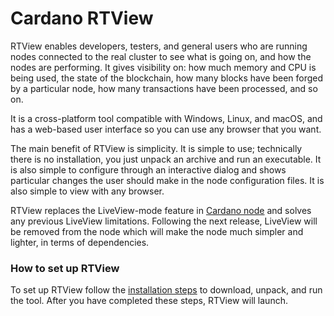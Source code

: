 # Cardano RTView

RTView enables developers, testers, and general users who are running nodes connected to the real cluster to see what is going on, and how the nodes are performing. It gives visibility on: how much memory and CPU is being used, the state of the blockchain, how many blocks have been forged by a particular node, how many transactions have been processed, and so on.

It is a cross-platform tool compatible with Windows, Linux, and macOS, and has a web-based user interface so you can use any browser that you want.

The main benefit of RTView is simplicity. It is simple to use; technically there is no installation, you just unpack an archive and run an executable. It is also simple to configure through an interactive dialog and shows particular changes the user should make in the node configuration files. It is also simple to view with any browser.

RTView replaces the LiveView-mode feature in [Cardano node](https://docs.cardano.org/cardano-components/cardano-node) and solves any previous LiveView limitations. Following the next release, LiveView will be removed from the node which will make the node much simpler and lighter, in terms of dependencies.

### How to set up RTView

To set up RTView follow the [installation steps](https://github.com/input-output-hk/cardano-rt-view/blob/master/doc/getting-started/install.md/) to download, unpack, and run the tool. After you have completed these steps, RTView will launch.
